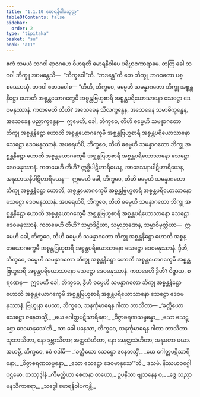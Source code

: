 ```yaml
---
title: "1.1.10 မောရနိဝါပသုတ္တ"
tableOfContents: false
sidebar:
  order: 2
type: "tipitaka"
basket: "su"
book: "a11"
---
```



<DynamicBreadcrumb />

<Division number="10" book="a11">

<Paragraph number="73" book="a11">
ဧကံ သမယံ ဘဂဝါ ရာဇဂဟေ ဝိဟရတိ မောရနိဝါပေ ပရိဗ္ဗာဇကာရာမေ. တတြ ခေါ ဘဂဝါ ဘိက္ခူ အာမန္တေသိ—  “ဘိက္ခဝေါ”တိ. “ဘဒန္တေ”တိ တေ ဘိက္ခူ ဘဂဝတော ပစ္စဿောသုံ. ဘဂဝါ ဧတဒဝေါစ—
</Paragraph>

<Paragraph number="74" book="a11">
“တီဟိ, ဘိက္ခဝေ, ဓမ္မေဟိ သမန္နာဂတော ဘိက္ခု အစ္စန္တနိဋ္ဌော ဟောတိ အစ္စန္တယောဂက္ခေမီ အစ္စန္တဗြဟ္မစာရီ အစ္စန္တပရိယောသာနော သေဋ္ဌော ဒေဝမနုဿာနံ. ကတမေဟိ တီဟိ? အသေခေန သီလက္ခန္ဓေန, အသေခေန သမာဓိက္ခန္ဓေန, အသေခေန ပညာက္ခန္ဓေန—  ဣမေဟိ, ခေါ, ဘိက္ခဝေ, တီဟိ ဓမ္မေဟိ သမန္နာဂတော ဘိက္ခု အစ္စန္တနိဋ္ဌော ဟောတိ အစ္စန္တယောဂက္ခေမီ အစ္စန္တဗြဟ္မစာရီ အစ္စန္တပရိယောသာနော သေဋ္ဌော ဒေဝမနုဿာနံ.
</Paragraph>

<Paragraph number="75" book="a11">
အပရေဟိပိ, ဘိက္ခဝေ, တီဟိ ဓမ္မေဟိ သမန္နာဂတော ဘိက္ခု အစ္စန္တနိဋ္ဌော ဟောတိ အစ္စန္တယောဂက္ခေမီ အစ္စန္တဗြဟ္မစာရီ အစ္စန္တပရိယောသာနော သေဋ္ဌော ဒေဝမနုဿာနံ. ကတမေဟိ တီဟိ? ဣဒ္ဓိပါဋိဟာရိယေန, အာဒေသနာပါဋိဟာရိယေန, အနုသာသနီပါဋိဟာရိယေန—  ဣမေဟိ ခေါ, ဘိက္ခဝေ, တီဟိ ဓမ္မေဟိ သမန္နာဂတော ဘိက္ခု အစ္စန္တနိဋ္ဌော ဟောတိ, အစ္စန္တယောဂက္ခေမီ အစ္စန္တဗြဟ္မစာရီ အစ္စန္တပရိယောသာနော သေဋ္ဌော ဒေဝမနုဿာနံ.
</Paragraph>

<Paragraph number="76" book="a11">
အပရေဟိပိ, ဘိက္ခဝေ, တီဟိ ဓမ္မေဟိ သမန္နာဂတော ဘိက္ခု အစ္စန္တနိဋ္ဌော ဟောတိ အစ္စန္တယောဂက္ခေမီ အစ္စန္တဗြဟ္မစာရီ အစ္စန္တပရိယောသာနော သေဋ္ဌော ဒေဝမနုဿာနံ. ကတမေဟိ တီဟိ? သမ္မာဒိဋ္ဌိယာ, သမ္မာဉာဏေန, သမ္မာဝိမုတ္တိယာ—  ဣမေဟိ ခေါ, ဘိက္ခဝေ, တီဟိ ဓမ္မေဟိ သမန္နာဂတော ဘိက္ခု အစ္စန္တနိဋ္ဌော ဟောတိ အစ္စန္တယောဂက္ခေမီ အစ္စန္တဗြဟ္မစာရီ အစ္စန္တပရိယောသာနော သေဋ္ဌော ဒေဝမနုဿာနံ.
</Paragraph>

<Paragraph number="77" book="a11">
ဒွီဟိ, ဘိက္ခဝေ, ဓမ္မေဟိ သမန္နာဂတော ဘိက္ခု အစ္စန္တနိဋ္ဌော ဟောတိ အစ္စန္တယောဂက္ခေမီ အစ္စန္တဗြဟ္မစာရီ အစ္စန္တပရိယောသာနော သေဋ္ဌော ဒေဝမနုဿာနံ. ကတမေဟိ ဒွီဟိ? ဝိဇ္ဇာယ, စရဏေန—  ဣမေဟိ ခေါ, ဘိက္ခဝေ, ဒွီဟိ ဓမ္မေဟိ သမန္နာဂတော ဘိက္ခု အစ္စန္တနိဋ္ဌော ဟောတိ အစ္စန္တယောဂက္ခေမီ အစ္စန္တဗြဟ္မစာရီ အစ္စန္တပရိယောသာနော သေဋ္ဌော ဒေဝမနုဿာနံ. ဗြဟ္မုနာ ပေသာ, ဘိက္ခဝေ, သနင်္ကုမာရေန ဂါထာ ဘာသိတာ—
</Paragraph>

<Paragraph number="78" type="verses" book="a11">
_‘ခတ္တိယော သေဋ္ဌော ဇနေတသ္မိံ,_  
_ယေ ဂေါတ္တပဋိသာရိနော;_  
_ဝိဇ္ဇာစရဏသမ္ပန္နော,_  
_သော သေဋ္ဌော ဒေဝမာနုသေ’တိ._  

</Paragraph>

<Paragraph number="79" book="a11">
သာ ခေါ ပနေသာ, ဘိက္ခဝေ, သနင်္ကုမာရေန ဂါထာ ဘာသိတာ သုဘာသိတာ, နော ဒုဗ္ဘာသိတာ; အတ္ထသံဟိတာ, နော အနတ္ထသံဟိတာ; အနုမတာ မယာ. အဟမ္ပိ, ဘိက္ခဝေ, ဧဝံ ဝဒါမိ—
</Paragraph>

<Paragraph number="80" type="verses" book="a11">
_‘ခတ္တိယော သေဋ္ဌော ဇနေတသ္မိံ,_  
_ယေ ဂေါတ္တပဋိသာရိနော;_  
_ဝိဇ္ဇာစရဏသမ္ပန္နော,_  
_သော သေဋ္ဌော ဒေဝမာနုသေ’”တိ._  


</Paragraph>
</Division>

<Paragraph number="81" type="center" book="a11">
ဒသမံ.



</Paragraph>

<Paragraph number="82" type="center" book="a11">
နိဿယဝဂ္ဂေါ ပဌမော.



</Paragraph>

<Paragraph number="83" type="center" book="a11">
တဿုဒ္ဒါနံ


</Paragraph>

<Paragraph number="84" type="verses" book="a11">
_ကိမတ္ထိယာ စေတနာ တယော,_  
ဥပနိသာ ဗျသနေန စ;_  
_ဒွေ သညာ မနသိကာရော,_  
_သဒ္ဓေါ မောရနိဝါပကန္တိ._
</Paragraph>